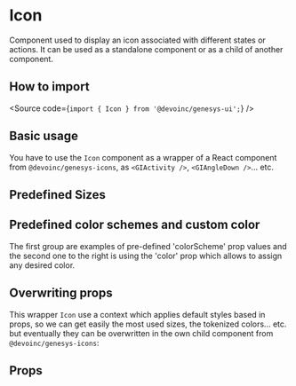 

<Meta of={Stories} />

# Icon

Component used to display an icon associated with different states or actions.
It can be used as a standalone component or as a child of another component.

## How to import

<Source code={`import { Icon } from '@devoinc/genesys-ui';`} />

## Basic usage

You have to use the `Icon` component as a wrapper of a React component from
`@devoinc/genesys-icons`, as `<GIActivity />`, `<GIAngleDown />`... etc.

<Canvas of={Stories.Playground} />

## Predefined Sizes

<Canvas of={Stories.Sizes} />

## Predefined color schemes and custom color

The first group are examples of pre-defined 'colorScheme' prop values and the second one to the right is using
the 'color' prop which allows to assign any desired color.

<Canvas of={Stories.ColorSchemes} />

## Overwriting props

This wrapper `Icon` use a context which applies default styles based in props,
so we can get easily the most used sizes, the tokenized colors... etc. but
eventually they can be overwritten in the own child component from
`@devoinc/genesys-icons`:

<Canvas of={Stories.OverwritingProps} />

## Props

<ArgTypes of={Stories} />
